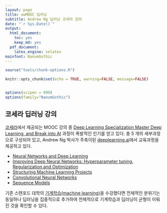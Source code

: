 ```yaml
---
layout: page
title: xwMOOC 딥러닝
subtitle: Andrew Ng 딥러닝 코세라 강의
date: "`r Sys.Date()`"
output:
  html_document: 
    toc: yes
    keep_md: yes
  pdf_document:
    latex_engine: xelatex
mainfont: NanumGothic
---
```



```r
source("tools/chunk-options.R") 

knitr::opts_chunk$set(echo = TRUE, warning=FALSE, message=FALSE)


options(scipen = 999)
options(family="NanumGothic")
```

## 코세라 딥러닝 강의

[코세라](https://www.coursera.org/)에서 제공되는 MOOC 강의 중 
[Deep Learning Specialization Master Deep Learning, and Break into AI](https://www.coursera.org/specializations/deep-learning)
과정이 폭발적인 인기를 얻고 있다. 총 5 개의 세부과정으로 구성되어 있고, Andrew Ng 박사가 
주축이된 [deeplearning.ai](https://www.deeplearning.ai/)에서 교육과정을 제공하고 있다.

- [Neural Networks and Deep Learning](https://www.coursera.org/learn/neural-networks-deep-learning/home/info)
- [Improving Deep Neural Networks: Hyperparameter tuning, Regularization and Optimization](https://www.coursera.org/learn/deep-neural-network/home/info)
- [Structuring Machine Learning Projects](https://www.coursera.org/learn/machine-learning-projects)
- [Convolutional Neural Networks](https://www.coursera.org/learn/convolutional-neural-networks)
- [Sequence Models](https://www.coursera.org/learn/nlp-sequence-models)

기존 스탠포드 대학의 [기계학습(machine learning)](https://www.coursera.org/learn/machine-learning)을 수강했다면 
전체적인 분위기는 동일하나 딥러닝을 집중적으로 추가하여 전체적으로 기계학습과 딥러닝이 균형이 이뤄진 것을 확인할 수 있다.



